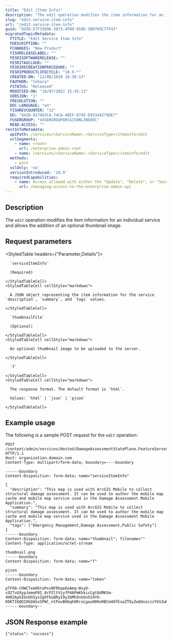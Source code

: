 ```yaml
---
title: "Edit (Item Info)"
description: "The edit operation modifies the item information for an individual service and allows the addition of an optional thumbnail image."
slug: "edit-service-item-info"
url: "/edit-service-item-info"
guid: "GUID-E7F33D96-3073-4FB9-910E-3DD769C77F43"
migratedTopicMetadata:
  FTITLE: "Edit Service Item Info"
  FDESCRIPTION: ""
  FCHANGES: "New Product"
  FISHRELEASELABEL: ""
  FESRISOFTWARERELEASE: ""
  FESRITAGCLOUD: ""
  FESRIRECREATIONPROCEDURE: ""
  FESRIPRODUCTLIFECYCLE: "10.9-*"
  CREATED-ON: "13/08/2020 16:30:13"
  FAUTHOR: "tohara"
  FSTATUS: "Released"
  MODIFIED-ON: "18/07/2022 15:45:13"
  VERSION: "1"
  FRESOLUTION: ""
  DOC-LANGUAGE: "en"
  FISHREVCOUNTER: "12"
  ED: "GUID-917403CA-74CA-46EF-8745-D93344279DE7"
  FUSERGROUP: "VUSERGROUPARCGISONLINEDOC"
  READ-ACCESS: ""
restInfoMetadata:
  apiPath: /services/<ServiceName>.<ServiceType>/iteminfo/edit
  urlSegments:
    - name: <root>
      url: /enterprise-admin-root
    - name: /services/<ServiceName>.<ServiceType>/iteminfo/edit
  methods:
    - post
  sslOnly: 'no'
  versionIntroduced: '10.9'
  requiredCapabilities:
    - name: Access allowed with either the "Update", "Delete", or "Security and infrastructure" privileges, or the Publisher role
      url: /managing-access-to-the-enterprise-admin-api
---
```


## Description

The `edit` operation modifies the item information for an individual service and allows the addition of an optional thumbnail image.


## Request parameters

<StyledTable headers={"Parameter,Details"}>
  <StyledTableRow>
    <StyledTableCell cellStyle="markdown">

      `serviceItemInfo` 

      (Required)

    </StyledTableCell>
    <StyledTableCell cellStyle="markdown">

      A JSON object representing the item information for the service `description`, `summary`, and `tags` values.

    </StyledTableCell>
  </StyledTableRow>
  <StyledTableRow>
    <StyledTableCell cellStyle="markdown">

      `thumbnailFile` 

      (Optional)

    </StyledTableCell>
    <StyledTableCell cellStyle="markdown">

      An optional thumbnail image to be uploaded to the server.

    </StyledTableCell>
  </StyledTableRow>
  <StyledTableRow>
    <StyledTableCell cellStyle="markdown">

      `f` 

    </StyledTableCell>
    <StyledTableCell cellStyle="markdown">

      The response format. The default format is `html`.

      Values: `html` | `json` | `pjson`

    </StyledTableCell>
  </StyledTableRow>
</StyledTable>


## Example usage

The following is a sample POST request for the `edit` operation:

```other
POST /context/admin/services/Hosted/DamageAssessmentStatePlane.FeatureServer/iteminfo/edit HTTP/1.1
Host: organization.domain.com
Content-Type: multipart/form-data; boundary=----boundary

------boundary
Content-Disposition: form-data; name="serviceItemInfo"

{
  "description": "This map is used with ArcGIS Mobile to collect structural damage assessment. It can be used to author the mobile map cache and mobile map service used in the Damage Assessment Mobile Application.",
  "summary": "This map is used with ArcGIS Mobile to collect structural damage assessment. It can be used to author the mobile map cache and mobile map service used in the Damage Assessment Mobile Application.",
  "tags": ["Emergency Management,Damage Assessment,Public Safety"]
}
------boundary
Content-Disposition: form-data; name="thumbnail"; filename=""
Content-Type: application/octet-stream

thumbnail.png
------boundary
Content-Disposition: form-data; name="f"

pjson
------boundary
Content-Disposition: form-data; name="token"

pTF08-CHWCTee06taPxsNFRbqe6oAmq-WsyD-cOITvUXypJemoP8I_8rPZltViyfP46PmKhkicCgt8dMK5m-4H02kpkIGnUG5yxIgOfkoQRyZ9y3bMhVnkGnh24YU-KDKTI6QQI0kDASxSPWl_ntPevBHbqhORrxLgauHDHoRBCm48fEswZTOyZwQdozczzYbS3wKKecRT66v9ssoRmtmiYLREY4B_nkRfTEZoQSwr6w7LzqLAO5k3wwB3orC1LR
------boundary--

```

## JSON Response example

```other
{"status": "success"}
```